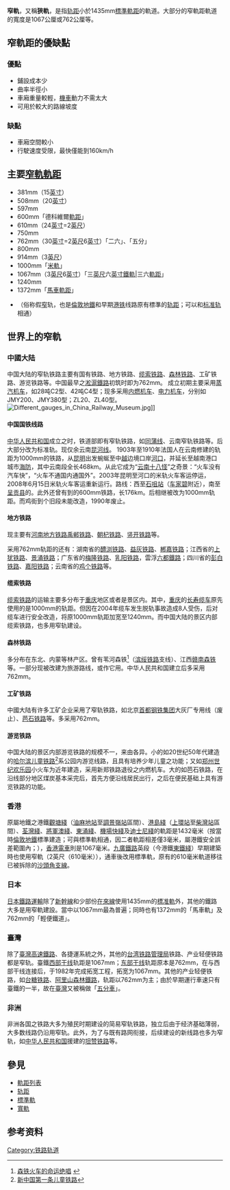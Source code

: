 {{globalize|time=2011-07-14T18:23:32+00:00}}
{{轨距}}
{{noteTA
|G1=地名
|1=zh-hans:坦赞铁路;zh-hk:坦贊鐵路;zh-tw:坦尚鐵路;
}}
'''窄軌'''，又稱'''狹軌'''，是指[[轨距|轨距]]小於1435mm[[標準鐵軌|標準軌距]]的軌道。大部分的窄軌距軌道的寬度是1067公厘或762公厘等。

== 窄軌距的優缺點 ==
===優點===
*鋪設成本少
*曲率半徑小
*車廂重量較輕，[[鐵路機車|機車]]動力不需太大
*可用於較大的路線坡度

===缺點===
*車廂空間較小
*行駛速度受限，最快僅能到160km/h

== 主要[[窄軌|窄軌]][[軌距|軌距]] ==
*381mm（15[[英寸|英寸]]）
*508mm（20[[英寸|英寸]]）
*597mm
*600mm「德科維爾[[軌距|軌距]]」
*610mm（24[[英寸|英寸]]=2[[英尺|英尺]]）
*750mm
*762mm（30[[英寸|英寸]]=2[[英尺|英尺]]6[[英寸|英寸]]）「二六」、「五分」
*800mm
*914mm（3[[英尺|英尺]]）
*1000mm「[[米軌|米軌]]」
*1067mm（3[[英尺|英尺]]6[[英寸|英寸]]）「三[[英尺|英尺]]六[[英寸|英寸]][[鐵軌|鐵軌]]|三六[[軌距|軌距]]」
*1240mm
*1372mm「[[馬車|馬車]][[軌距|軌距]]」
*{{track gauge|1432mm|lk=on}}（俗称假[[窄|窄]]轨，也是[[倫敦地鐵|倫敦地鐵]]和早期[[港鐵|港铁]]线路原有標準的[[轨距|轨距]]；可以和[[标准轨|标准轨]]相通）

== 世界上的窄軌 ==
===中國大陆===
中国大陆的窄轨铁路主要有国有铁路、地方铁路、[[缆索铁路|缆索铁路]]、[[森林铁路|森林铁路]]、工矿铁路、游览铁路等。中国最早之[[淞滬鐵路|淞滬鐵路]]初筑时即为762mm。
成立初期主要采用[[蒸汽机车|蒸汽机车]]，如28吨C2型、42吨C4型；现多采用[[内燃机车|内燃机车]]、[[电力机车|电力机车]]，分别如JMY200、JMY380型；ZL20、ZL40型。
[[File:Different_gauges_in_China_Railway_Museum.jpg|thumb]]]]
==== 中国国铁线路 ====
[[中华人民共和国|中华人民共和国]]成立之时，铁道部即有窄轨铁路，如[[同蒲线|同蒲线]]、云南窄轨铁路等。后大部分改为标准轨。现仅余云南[[昆河线|昆河线]]。
1903年至1910年法国人在云南修建的轨距为1000mm的铁路，从[[昆明北站|昆明]]出发蜿蜒至中[[越南|越]]边境口岸[[河口|河口]]，并延长至越南港口城市[[海防市|海防]]，其中云南段全长468km。从此它成为“[[云南十八怪|云南十八怪]]”之奇景：“火车没有汽车快”，“火车不通国内通国外”。2003年昆明至河口的米轨火车客运停运，2008年6月15日米轨火车客运重新运行。路线：西至[[石咀站|石咀站]]（[[车家碧|车家碧]]附近），南至[[呈贡县|呈贡县]]的{{站|王家营}}。此外还曾有{{站|鸡街}}到{{站|石屏}}的600mm铁路，长176km。后相继被改为1000mm轨距。而鸡街到个旧段未能改造，1990年废止。

==== 地方铁路 ====
现主要有[[河南地方铁路|河南地方铁路]][[禹郸铁路|禹郸铁路]]、[[朝杞铁路|朝杞铁路]]、[[竖开铁路|竖开铁路]]等。

采用762mm轨距的还有：湖南省的[[醴浏铁路|醴浏铁路]]、[[益灰铁路|益灰铁路]]、[[郴嘉铁路|郴嘉铁路]]；江西省的[[上犹铁路|上犹铁路]]、[[景涌铁路|景涌铁路]]；广东省的[[梅隆铁路|梅隆铁路]]、[[乳阳铁路|乳阳铁路]]，雲浮[[六都鎮|六都鐵路]]；四川省的[[彭白铁路|彭白铁路]]、[[嘉陽小火車及芭石窄軌鐵路|嘉阳铁路]]；云南省的[[鸡个铁路|鸡个铁路]]等。

==== 缆索铁路 ====
[[缆索铁路|缆索铁路]]的运输主要多分布于[[重庆|重庆]]地区或者是景区内。其中，[[重庆|重庆]]的[[长寿缆车|长寿缆车]]原先使用的是1000mm的轨距。但因在2004年缆车发生脱轨事故造成8人受伤，后对缆车进行安全改造，将原1000mm轨距加宽至1240mm。而中国大陆的景区内部缆索铁路，也多用窄轨建设。

==== 森林铁路 ====
多分布在东北、内蒙等林产区。曾有苇河森铁<ref>[http://www.civilization.com.cn/wm/wmjs/t20060111_123539.htm 森铁火车的命运绝唱] {{webarchive|url=https://web.archive.org/web/20060625000256/http://www.civilization.com.cn/wm/wmjs/t20060111_123539.htm |date=2006-06-25 }}</ref>（[[滨绥铁路|滨绥铁路]]支线）、江西[[赣南森铁|赣南森铁]]等。一部分现被改建为旅游路线，或作它用。中华人民共和国建立后多采用762mm。

==== 工矿铁路 ====
中國大陆有许多工矿企业采用了窄轨铁路，如北京[[首都钢铁集团|首都钢铁集团]]大灰厂专用线（废止）、[[芭石铁路|芭石铁路]]等。多采用762mm。

==== 游览铁路 ====
中国大陆的景区内部游览铁路的规模不一，来由各异。小的如20世纪50年代建造的[[哈尔滨儿童铁路|哈尔滨儿童铁路]]<ref>[http://www.harbinnews.com/200706/20070618/20070618528720384ECDFEEA1B91746B6F30A2C2.html 新中国第一条儿童铁路]{{dead link|date=2018年4月 |bot=InternetArchiveBot |fix-attempted=yes }}</ref>系公园内游览线路，且具有培养少年儿童之功能；又如[[郑州世纪欢乐园|郑州世纪欢乐园]]小火车为近年建造，采用新郑铁路退役之内燃机车。大的如芭石铁路，在沿线部分地区煤炭基本采完后，首先方便沿线居民出行，之后在便民基础上具有游览铁路的功能。

===香港===

原屬地鐵之港鐵[[觀塘綫|觀塘綫]]（[[油麻地站|油麻地站]]至[[調景嶺站|調景嶺站]]區間）、[[港島綫|港島綫]]（[[上環站|上環站]]至[[柴灣站|柴灣站]]區間）、[[荃灣綫|荃灣綫]]、[[將軍澳綫|將軍澳綫]]、[[東涌綫|東涌綫]]、[[機場快綫_(港鐵)|機場快綫]]及[[迪士尼綫|迪士尼綫]]的軌距是1432毫米（按當時[[倫敦地鐵|倫敦地鐵]]標準建造；可與標準軌相通，因二者軌距相差僅3毫米，屬港鐵安全誤差範圍內；{{cn|而部分市區綫道岔，如[[荔景站|荔景站]]，屬[[標準軌距|標準軌距]]；新建的[[觀塘線延綫|觀塘線延綫]]和[[港島綫西延|港島綫西延]]區間都是[[標準軌|標準軌]]}}），[[香港電車|香港電車]]則是1067毫米。[[九廣鐵路|九廣鐵路]]英段（今港鐵[[東鐵綫|東鐵綫]]）早期建築時也使用窄軌（2英尺（610毫米）），通車後改用標準軌，原有的610毫米軌道移往已被拆除的[[沙頭角支線|沙頭角支線]]。

===日本===
[[日本鐵路運輸|日本鐵路運輸]]除了[[新幹線|新幹線]]和少部份[[在來線|在來線]]使用1435mm的[[標準軌|標准軌]]外，其他的鐵路大多是用窄軌建設。當中以1067mm最為普遍；同時也有1372mm的「馬車軌」及762mm的「輕便鐵道」。

===臺灣===
除了[[臺灣高速鐵路|臺灣高速鐵路]]、各捷運系統之外，其他的[[台湾铁路管理局|台湾铁路管理局]]铁路、产业轻便铁路都是窄轨。臺鐵[[西部干线|西部干线]]轨距是1067mm；[[东部干线|东部干线]]轨距原本是762mm，在与西部干线连接后，于1982年完成拓宽工程，拓宽为1067mm。其他的产业轻便铁路，如[[台糖铁路|台糖铁路]]、[[阿里山森林鐵路|阿里山森林鐵路]]，轨距以762mm为主；由於早期運行車速只有臺鐵的一半，故在[[臺灣|臺灣]]又被稱做「[[五分車|五分車]]」。

=== 非洲 ===
非洲各国之铁路大多为殖民时期建设的简易窄轨铁路，独立后由于经济基础薄弱，大多数线路仍沿用窄轨。此外，为了与既有路网衔接，后续建设的新线路也多为窄轨，如[[中华人民共和国|中华人民共和国]]援建的[[坦赞铁路|坦赞铁路]]等。

==參見==
{{Commonscat|Narrow gauge railways|窄軌}}
*[[軌距列表|軌距列表]]
*[[轨距|轨距]]
*[[標準軌|標準軌]]
*[[寬軌|寬軌]]

== 参考资料 ==
{{reflist}}

[[Category:铁路轨道|Category:铁路轨道]]